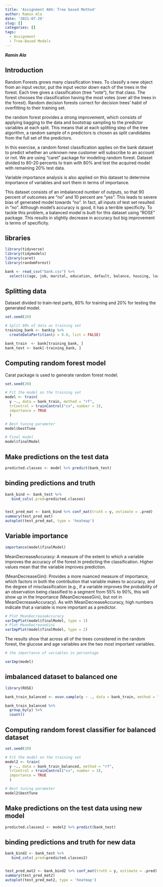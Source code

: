```yaml
---
title: 'Assignment A04: Tree based Method'
author: Ramin Ala
date: '2021-07-29'
slug: []
categories: []
tags:
  - Assignment
  - Tree-Based Models
---
```


***Ramin Ala***

## Introduction

Random Forests grows many classification trees. To classify a new object from an input vector, put the input vector down each of the trees in the forest. Each tree gives a classification (tree "vote"), for that class. The forest chooses the classification having the most votes (over all the trees in the forest). Random decision forests correct for decision trees' habit of overfitting to their training set.

the random forest provides a strong improvement, which consists of applying bagging to the data and bootstrap sampling to the predictor variables at each split. This means that at each splitting step of the tree algorithm, a random sample of n predictors is chosen as split candidates from the full set of the predictors.

In this exercise, a random forest classification applies on the bank dataset to predict whether an unknown new customer will subscribe to an account or not. We are using "caret" package for modeling random forest. Dataset divided to 80-20 percents to train with 80% and test the acquired model with remaining 20% test data.

Variable importance analysis is also applied on this dataset to determine importance of variables and sort them in terms of importance.

This dataset consists of an imbalanced number of outputs, so that 90 percent of outcomes are "no" and 10 percent are "yes". This leads to severe bias of generated model towards "no". In fact, all inputs of test set resulted in "no". Although model's accuracy is good, it has a terrible specificity. To tackle this problem, a balanced model is built for this dataset  using "ROSE" package. This results in slightly decrease in accuracy but big improvement is terms of specificity.

## libraries

```r
library(tidyverse)
library(tidymodels)
library(caret)
library(randomForest)
```


```r

bank <- read_csv("bank.csv") %>%
  select(c(age, job, marital, education, default, balance, housing, loan, y)) 
```

## Splitting data

Dataset divided to train-test parts, 80% for training and 20% for testing the generated model.

```r
set.seed(20)

# Split 80% of data as training set
training_bank <- bank$y %>% 
  createDataPartition(p = 0.8, list = FALSE)

bank_train  <- bank[training_bank, ]
bank_test <- bank[-training_bank, ]

```

## Computing random forest model

Carat package is used to generate random forest model.

```r
set.seed(20)

# Fit the model on the training set
model <- train(
  y ~., data = bank_train, method = "rf",
  trControl = trainControl("cv", number = 3),
  importance = TRUE
  )

# Best tuning parameter
model$bestTune
```

```r
# Final model
model$finalModel
```

## Make predictions on the test data


```r
predicted.classes <- model %>% predict(bank_test)

```


## binding predictions and truth 

```r


bank_bind <- bank_test %>%
   bind_cols(.pred=predicted.classes)


test_pred_mat <- bank_bind %>% conf_mat(truth = y, estimate = .pred)
summary(test_pred_mat)
autoplot(test_pred_mat, type = 'heatmap')
```


## Variable importance

```r
importance(model$finalModel)
```

MeanDecreaseAccuracy: A measure of the extent to which a variable improves the accuracy of the forest in predicting the classification. Higher values mean that the variable improves prediction.

(MeanDecreaseGini): Provides a more nuanced measure of importance, which factors in both the contribution that variable makes to accuracy, and the degree of misclassification (e.g., if a variable improves the probability of an observation being classified to a segment from 55% to 90%, this will show up in the Importance (MeanDecreaseGini), but not in MeanDecreaseAccuracy). As with MeanDecreaseAccuracy, high numbers indicate that a variable is more important as a predictor.

```r
# Plot MeanDecreaseAccuracy
varImpPlot(model$finalModel, type = 1)
# Plot MeanDecreaseGini
varImpPlot(model$finalModel, type = 2)
```

The results show that across all of the trees considered in the random forest, the glucose and age variables are the two most important variables.

```r
# the importance of variables in percentage

varImp(model)
```

## imbalanced dataset to balanced one

 
```r
library(ROSE)

bank_train_balanced <- ovun.sample(y ~ ., data = bank_train, method = "over",N = 6500)$data

bank_train_balanced %>%
  group_by(y) %>%
  count()
```


## Computing random forest classifier for balanced dataset


```r
set.seed(20)

# Fit the model on the training set
model2 <- train(
  y ~., data = bank_train_balanced, method = "rf",
  trControl = trainControl("cv", number = 3),
  importance = TRUE
  )

# Best tuning parameter
model2$bestTune
```

## Make predictions on the test data using new model 


```r
predicted.classes2 <- model2 %>% predict(bank_test)

```



## binding predictions and truth for new data

```r


bank_bind2 <- bank_test %>%
   bind_cols(.pred=predicted.classes2)


test_pred_mat2 <- bank_bind2 %>% conf_mat(truth = y, estimate = .pred)
summary(test_pred_mat2)
autoplot(test_pred_mat2, type = 'heatmap')
```